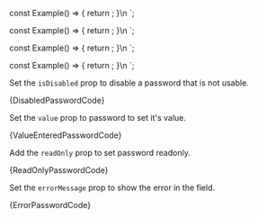 
const Example() => {
	return <Password id="password-id-1" label="Label" description="This is a description." descriptionId="desc-id" placeholder="Placeholder" isDisabled={true} />;
}\n
`;

const Example() => {
	return <Password id="password-id-1" value="Default" label="Label" description="This is a description." descriptionId="desc-id" placeholder="Placeholder" />;
}\n
`;

const Example() => {
	return <Password id="password-id-1" label="Label" description="This is a description." descriptionId="desc-id" placeholder="Placeholder" readonly="true" />;
}\n
`;

const Example() => {
	return <Password id="password-id-1" label="Label" errorId="error-id" errorMessage="There is an error." description="This is a description." descriptionId="desc-id" placeholder="Placeholder" />;
}\n
`;

<Section
	title="Disabled"
	contained={true}
	border={true}
	style={{ paddingRight: 0, paddingLeft: 0 }}
>
	<p>
		Set the <Code small={true}>isDisabled</Code> prop to disable a password
		that is not usable.
	</p>
	<Preview wrapper={true}>
		<Password
			id="password-id-1"
			label="Label"
			description="This is a description."
			descriptionId="desc-id-1"
			placeholder="Placeholder"
			isDisabled={true}
		/>
	</Preview>
	<Snippet language="js">{DisabledPasswordCode}</Snippet>
</Section>

<Section
	title="Value Entered"
	contained={true}
	border={true}
	style={{ paddingRight: 0, paddingLeft: 0 }}
>
	<p>
		Set the <Code small={true}>value</Code> prop to password to set it's
		value.
	</p>
	<Preview wrapper={true}>
		<Password
			id="password-id-2"
			value="Default"
			label="Label"
			description="This is a description."
			descriptionId="desc-id-2"
			placeholder="Placeholder"
		/>
	</Preview>
	<Snippet language="js">{ValueEnteredPasswordCode}</Snippet>
</Section>

<Section
	title="Read Only"
	contained={true}
	border={true}
	style={{ paddingRight: 0, paddingLeft: 0 }}
>
	<p>
		Add the <Code small={true}>readOnly</Code> prop to set password
		readonly.
	</p>
	<Preview wrapper={true}>
		<Password
			id="password-id-3"
			label="Label"
			description="This is a description."
			descriptionId="desc-id-3"
			placeholder="Placeholder"
			readOnly={true}
		/>
	</Preview>
	<Snippet language="js">{ReadOnlyPasswordCode}</Snippet>
</Section>

<Section
	title="Error"
	contained={true}
	border={true}
	style={{ paddingRight: 0, paddingLeft: 0 }}
>
	<p>
		Set the <Code small={true}>errorMessage</Code> prop to show the error in
		the field.
	</p>
	<Preview wrapper={true}>
		<Password
			id="password-id-4"
			label="Label"
			errorId="error-id-1"
			errorMessage="There is an error."
			description="This is a description."
			descriptionId="desc-id-4"
			placeholder="Placeholder"
		/>
	</Preview>
	<Snippet language="js">{ErrorPasswordCode}</Snippet>
</Section>
